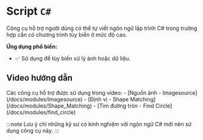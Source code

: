 # Script `C#`

Công cụ hỗ trợ người dùng có thể tự viết ngôn ngữ lập trình C# trong trường hợp cần có chương trình tùy biến ở mức độ cao. 

**Ứng dụng phổ biến:**
- :white_check_mark: Sử dụng để tùy biến xử lý ảnh hoặc dữ liệu.

## Video hướng dẫn
<VideoPlayer url='/videos/script_csharp/script_csharp.mp4' youtubeUrl='https://www.youtube.com/watch?v=RilXOcVbGxg' />
Các công cụ hỗ trợ được sử dụng trong video:
-   [Nguồn ảnh - Imagesource](/docs/modules/Imagesource)
-   [Định vị - Shape Matching](/docs/modules/Shape_Matching)
-   [Tìm đường tròn - Find Circle](/docs/modules/find_circle)

:::note
Lưu ý chỉ những kỹ sư có kinh nghiệm với ngôn ngữ C# mới nên sử dụng công cụ này.
:::